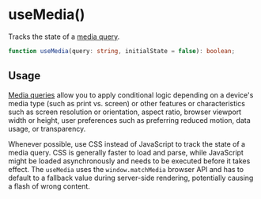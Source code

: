 
<Meta of={Stories} />

# useMedia()

<Status variant="stable" />

Tracks the state of a [media query](https://developer.mozilla.org/en-US/docs/Web/CSS/CSS_media_queries/Using_media_queries).

<Story of={Stories.Example} />

```ts
function useMedia(query: string, initialState = false): boolean;
```

## Usage

[Media queries](https://developer.mozilla.org/en-US/docs/Web/CSS/CSS_media_queries/Using_media_queries) allow you to apply conditional logic depending on a device's media type (such as print vs. screen) or other features or characteristics such as screen resolution or orientation, aspect ratio, browser viewport width or height, user preferences such as preferring reduced motion, data usage, or transparency.

Whenever possible, use CSS instead of JavaScript to track the state of a media query. CSS is generally faster to load and parse, while JavaScript might be loaded asynchronously and needs to be executed before it takes effect. The `useMedia` uses the `window.matchMedia` browser API and has to default to a fallback value during server-side rendering, potentially causing a flash of wrong content.
